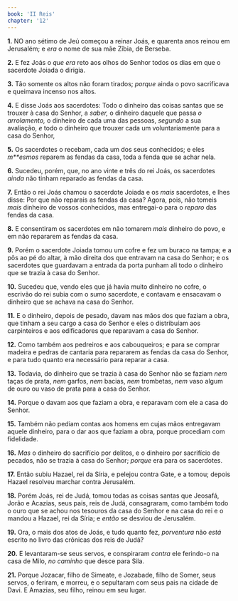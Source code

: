 ```yaml
---
book: 'II Reis'
chapter: '12'
---
```


**1.** NO ano sétimo de Jeú começou a reinar Joás, e quarenta anos reinou em Jerusalém; e *era* o nome de sua mãe Zíbia, de Berseba.

**2.** E fez Joás o *que era* reto aos olhos do Senhor todos os dias em que o sacerdote Joiada o dirigia.

**3.** Tão somente os altos não foram tirados; *porque* ainda o povo sacrificava e queimava incenso nos altos.

**4.** E disse Joás aos sacerdotes: Todo o dinheiro das coisas santas que se trouxer à casa do Senhor, a *saber,* o dinheiro daquele que passa *o arrolamento,* o dinheiro de cada uma das pessoas, *segundo* a sua avaliação, *e* todo o dinheiro que trouxer cada um voluntariamente para a casa do Senhor,

**5.** Os sacerdotes o recebam, cada um dos seus conhecidos; e eles *m**esmos* reparem as fendas da casa, toda a fenda que se achar nela.

**6.** Sucedeu, porém, que, no ano vinte e três do rei Joás, os sacerdotes *ainda* não tinham reparado as fendas da casa.

**7.** Então o rei Joás chamou o sacerdote Joiada e os *mais* sacerdotes, e lhes disse: Por que não reparais as fendas da casa? Agora, pois, não tomeis *mais* dinheiro de vossos conhecidos, mas entregai-o para o *reparo* das fendas da casa.

**8.** E consentiram os sacerdotes em não tomarem *mais* dinheiro do povo, e em não repararem as fendas da casa.

**9.** Porém o sacerdote Joiada tomou um cofre e fez um buraco na tampa; e a pôs ao pé do altar, à mão direita dos que entravam na casa do Senhor; e os sacerdotes que guardavam a entrada da porta punham ali todo o dinheiro que se trazia à casa do Senhor.

**10.** Sucedeu que, vendo eles que já havia muito dinheiro no cofre, o escrivão do rei subia com o sumo sacerdote, e contavam e ensacavam o dinheiro que se achava na casa do Senhor.

**11.** E o dinheiro, depois de pesado, davam nas mãos dos que faziam a obra, que tinham a seu cargo a casa do Senhor e eles o distribuíam aos carpinteiros e aos edificadores que reparavam a casa do Senhor.

**12.** Como também aos pedreiros e aos cabouqueiros; e para se comprar madeira e pedras de cantaria para repararem as fendas da casa do Senhor, e para tudo quanto era necessário para reparar a casa.

**13.** Todavia, do dinheiro que se trazia à casa do Senhor não se faziam *nem* taças de prata, *nem* garfos, *nem* bacias, *nem* trombetas, *nem* vaso algum de ouro ou vaso de prata para a casa do Senhor.

**14.** Porque o davam aos que faziam a obra, e reparavam com ele a casa do Senhor.

**15.** Também não pediam contas aos homens em cujas mãos entregavam aquele dinheiro, para o dar aos que faziam a obra, porque procediam com fidelidade.

**16.** *Mas* o dinheiro do sacrifício por delitos, e o dinheiro por sacrifício de pecados, não se trazia à casa do Senhor; *porque* era para os sacerdotes.

**17.** Então subiu Hazael, rei da Síria, e pelejou contra Gate, e a tomou; depois Hazael resolveu marchar contra Jerusalém.

**18.** Porém Joás, rei de Judá, tomou todas as coisas santas que Jeosafá, Jorão e Acazias, seus pais, reis de Judá, consagraram, como também todo o ouro que se achou nos tesouros da casa do Senhor e na casa do rei e o mandou a Hazael, rei da Síria; e *então* se desviou de Jerusalém.

**19.** Ora, o mais dos atos de Joás, e tudo quanto fez, *porventura* não *está* escrito no livro das crônicas dos reis de Judá?

**20.** E levantaram-se seus servos, e conspiraram *contra* ele ferindo-o na casa de Milo, *no caminho* que desce para Sila.

**21.** Porque Jozacar, filho de Simeate, e Jozabade, filho de Somer, seus servos, o feriram, e morreu, e o sepultaram com seus pais na cidade de Davi. E Amazias, seu filho, reinou em seu lugar.